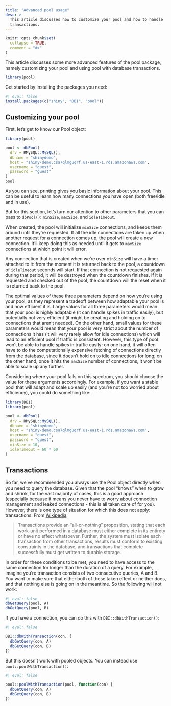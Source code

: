 ```yaml
---
title: "Advanced pool usage"
desc: >
  This article discusses how to customize your pool and how to handle 
  transactions.
---
```


```r
knitr::opts_chunk$set(
  collapse = TRUE,
  comment = "#>"
)
```

This article discusses some more advanced features of the pool package, namely customizing your pool and using pool with database transactions.

```r
library(pool)
```

Get started by installing the packages you need:

```r
#| eval: false
install.packages(c("shiny", "DBI", "pool"))
```

## Customizing your pool

First, let's get to know our Pool object:

```r
library(pool)

pool <- dbPool(
  drv = RMySQL::MySQL(),
  dbname = "shinydemo",
  host = "shiny-demo.csa7qlmguqrf.us-east-1.rds.amazonaws.com",
  username = "guest",
  password = "guest"
)
pool
```

As you can see, printing gives you basic information about your pool. This can be useful to learn how many connections you have open (both free/idle and in use). 

But for this section, let's turn our attention to other parameters that you can pass to `dbPool()`: `minSize`, `maxSize`, and `idleTimeout`.

When created, the pool will initialize `minSize` connections, and keeps them around until they're requested. If all the idle connections are taken up when another request for a connection comes up, the pool will create a new connection. It'll keep doing this as needed until it gets to `maxSize` connections at which point it will error.

Any connection that is created when we're over `minSize` will have a timer attached to it: from the moment it is returned back to the pool, a countdown of `idleTimeout` seconds will start. If that connection is not requested again during that period, it will be destroyed when the countdown finishes. If it *is* requested and checked out of the pool, the countdown will the reset when it is returned back to the pool.

The optimal values of these three parameters depend on how you're using your pool, as they represent a tradeoff between how adaptable your pool is and how efficient it is. Large values for all three parameters would mean that your pool is highly adaptable (it can handle spikes in traffic easily), but potentially not very efficient (it might be creating and holding on to connections that aren't needed). On the other hand, small values for these parameters would mean that your pool is very strict about the number of connections it has (it will very rarely allow for idle connections) which will lead to an efficient pool if traffic is consistent. However, this type of pool won't be able to handle spikes in traffic easily: on one hand, it will often have to do the computationally expensive fetching of connections directly from the database, since it doesn't hold on to idle connections for long; on the other hand, once it hits the `maxSize` number of connections, it won't be able to scale up any further.

Considering where your pool falls on this spectrum, you should choose the value for these arguments accordingly. For example, if you want a stable pool that will adapt and scale up easily (and you're not too worried about efficiency), you could do something like:

```r
library(DBI)
library(pool)

pool <- dbPool(
  drv = RMySQL::MySQL(),
  dbname = "shinydemo",
  host = "shiny-demo.csa7qlmguqrf.us-east-1.rds.amazonaws.com",
  username = "guest",
  password = "guest",
  minSize = 10,
  idleTimeout = 60 * 60
)
```

## Transactions

So far, we've recommended you always use the Pool object directly when you need to query the database. Given that the pool "knows" when to grow and shrink, for the vast majority of cases, this is a good approach (especially because it means you never have to worry about connection management and leaked connections - this is all taken care of for you). However, there is one type of situation for which this does not apply: transactions. From [Wikipedia](https://en.wikipedia.org/wiki/Database_transaction):

> Transactions provide an "all-or-nothing" proposition, stating that each work-unit performed in a database must either complete in its entirety or have no effect whatsoever. Further, the system must isolate each transaction from other transactions, results must conform to existing constraints in the database, and transactions that complete successfully must get written to durable storage.

In order for these conditions to be met, you need to have access to the same connection for longer than the duration of a query. For example, imagine you're transaction consists of two consecutive queries, A and B. You want to make sure that either both of these taken effect or neither does, and that nothing else is going on in the meantime. So the following will not work:

```r
#| eval: false
dbGetQuery(pool, A)
dbGetQuery(pool, B)
```

If you have a connection, you can do this with `DBI::dbWithTransaction()`:

```r
#| eval: false

DBI::dbWithTransaction(con, {
  dbGetQuery(con, A)
  dbGetQuery(con, B)
})
```

But this doesn't work with pooled objects. You can instead use `pool::poolWithTransaction()`:


```r
#| eval: false

pool::poolWithTransaction(pool, function(con) {
  dbGetQuery(con, A)
  dbGetQuery(con, B)
})
```

